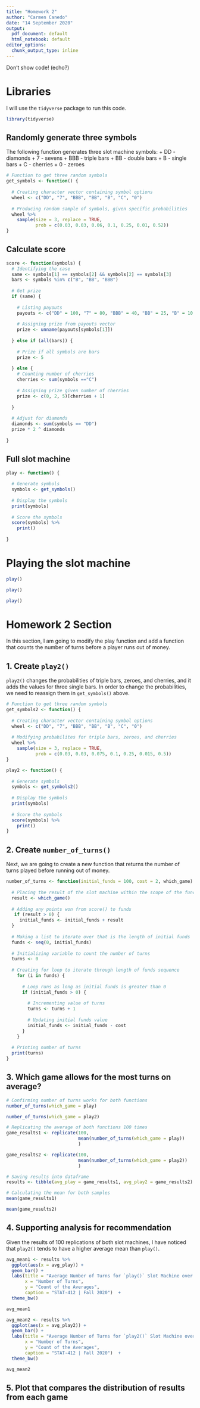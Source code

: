 ```yaml
---
title: "Homework 2"
author: "Carmen Canedo"
date: "14 September 2020"
output:
  pdf_document: default
  html_notebook: default
editor_options:
  chunk_output_type: inline
---
```


Don't show code! (echo?)

# Libraries
I will use the `tidyverse` package to run this code.
```r
library(tidyverse)
```

## Randomly generate three symbols
The following function generates three slot machine symbols:
  + DD - diamonds
  + 7 - sevens
  + BBB - triple bars
  + BB - double bars
  + B - single bars
  + C - cherries
  + 0 - zeroes
  
```r
# Function to get three random symbols
get_symbols <- function() {
  
  # Creating character vector containing symbol options
  wheel <- c("DD", "7", "BBB", "BB", "B", "C", "0")
  
  # Producing random sample of symbols, given specific probabilities
  wheel %>% 
    sample(size = 3, replace = TRUE,
           prob = c(0.03, 0.03, 0.06, 0.1, 0.25, 0.01, 0.52))
}
```

## Calculate score
```r
score <- function(symbols) {
  # Identifying the case
  same <- symbols[1] == symbols[2] && symbols[2] == symbols[3]
  bars <- symbols %in% c("B", "BB", "BBB")
  
  # Get prize
  if (same) {
    
    # Listing payouts
    payouts <- c("DD" = 100, "7" = 80, "BBB" = 40, "BB" = 25, "B" = 10, "C" = 10, "0" = 0)
    
    # Assigning prize from payouts vector
    prize <- unname(payouts[symbols[1]])
    
  } else if (all(bars)) {
    
    # Prize if all symbols are bars
    prize <- 5
    
  } else {
    # Counting number of cherries
    cherries <- sum(symbols =="C")
    
    # Assigning prize given number of cherries
    prize <- c(0, 2, 5)[cherries + 1]
    
  }
  
  # Adjust for diamonds
  diamonds <- sum(symbols == "DD")
  prize * 2 ^ diamonds
  
}
```


## Full slot machine
```r
play <- function() {
  
  # Generate symbols
  symbols <- get_symbols()
  
  # Display the symbols
  print(symbols)
  
  # Score the symbols
  score(symbols) %>% 
    print()
  
}
```

# Playing the slot machine
```r
play()

play()

play()
```

# Homework 2 Section
In this section, I am going to modify the play function and add a function that counts the number of turns before a player runs out of money.

## 1. Create `play2()`
`play2()` changes the probabilities of triple bars, zeroes, and cherries, and it adds the values for three single bars. In order to change the probabilities, we need to reassign them in `get_symbols()` above.
```r
# Function to get three random symbols
get_symbols2 <- function() {
  
  # Creating character vector containing symbol options
  wheel <- c("DD", "7", "BBB", "BB", "B", "C", "0")
  
  # Modifying probabilites for triple bars, zeroes, and cherries
  wheel %>% 
    sample(size = 3, replace = TRUE,
           prob = c(0.03, 0.03, 0.075, 0.1, 0.25, 0.015, 0.5))
}
```


```r
play2 <- function() {
  
  # Generate symbols
  symbols <- get_symbols2()
  
  # Display the symbols
  print(symbols)
  
  # Score the symbols
  score(symbols) %>% 
    print()
}
```


## 2. Create `number_of_turns()`
Next, we are going to create a new function that returns the number of turns played before running out of money.
```r
number_of_turns <- function(initial_funds = 100, cost = 2, which_game) {
  
  # Placing the result of the slot machine within the scope of the function
  result <- which_game()
  
  # Adding any points won from score() to funds
   if (result > 0) {
     initial_funds <- initial_funds + result
  }
  
  # Making a list to iterate over that is the length of initial funds
  funds <- seq(0, initial_funds)
  
  # Initializing variable to count the number of turns
  turns <- 0
  
  # Creating for loop to iterate through length of funds sequence
    for (i in funds) {
      
      # Loop runs as long as initial funds is greater than 0
      if (initial_funds > 0) {
        
        # Incrementing value of turns
        turns <- turns + 1
        
        # Updating initial funds value
        initial_funds <- initial_funds - cost
      }
    }
  
  # Printing number of turns
  print(turns)
}
```

## 3. Which game allows for the most turns on average?
```r
# Confirming number of turns works for both functions
number_of_turns(which_game = play)

number_of_turns(which_game = play2)
```

```r
# Replicating the average of both functions 100 times
game_results1 <- replicate(100,
                           mean(number_of_turns(which_game = play))
                           )

game_results2 <- replicate(100, 
                           mean(number_of_turns(which_game = play2))
                           )

# Saving results into dataframe
results <- tibble(avg_play = game_results1, avg_play2 = game_results2)
```

```r
# Calculating the mean for both samples
mean(game_results1)

mean(game_results2)
```

## 4. Supporting analysis for recommendation
Given the results of 100 replications of both slot machines, I have noticed that `play2()` tends to have a higher average mean than `play()`.

```r
avg_mean1 <- results %>% 
  ggplot(aes(x = avg_play)) +
  geom_bar() +
  labs(title = "Average Number of Turns for `play()` Slot Machine over 100 Repetitions",
       x = "Number of Turns",
       y = "Count of the Averages",
       caption = "STAT-412 | Fall 2020")  +
  theme_bw()

avg_mean1
```

```r
avg_mean2 <- results %>% 
  ggplot(aes(x = avg_play2)) +
  geom_bar() +
  labs(title = "Average Number of Turns for `play2()` Slot Machine over 100 Repetitions",
       x = "Number of Turns",
       y = "Count of the Averages",
       caption = "STAT-412 | Fall 2020")  +
  theme_bw()

avg_mean2
```


## 5. Plot that compares the distribution of results from each game


